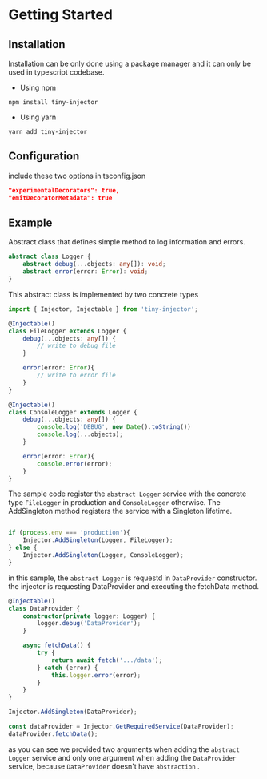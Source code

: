 # Getting Started

## Installation

Installation can be only done using a package manager and it can only be used in typescript codebase.

* Using npm

 `npm install tiny-injector`

* Using yarn

 `yarn add tiny-injector`

## Configuration

include these two options in tsconfig.json

```json
"experimentalDecorators": true,
"emitDecoratorMetadata": true
```

## Example

Abstract class that defines simple method to log information and errors.

```typescript
abstract class Logger {
    abstract debug(...objects: any[]): void;
    abstract error(error: Error): void;
}

```

This abstract class is implemented by two concrete types

```typescript
import { Injector, Injectable } from 'tiny-injector';

@Injectable()
class FileLogger extends Logger {
    debug(...objects: any[]) {
        // write to debug file
    }

    error(error: Error){
        // write to error file
    }
}

@Injectable()
class ConsoleLogger extends Logger {
    debug(...objects: any[]) {
        console.log('DEBUG', new Date().toString())
        console.log(...objects);
    }

    error(error: Error){
        console.error(error);
    }
}

```

The sample code register the `abstract Logger` service with the concrete type `FileLogger` in production and `ConsoleLogger` otherwise. The AddSingleton method registers the service with a Singleton lifetime.

```typescript

if (process.env === 'production'){
    Injector.AddSingleton(Logger, FileLogger);
} else {
    Injector.AddSingleton(Logger, ConsoleLogger);
}

```

in this sample, the `abstract Logger` is requestd in `DataProvider` constructor.
the injector is requesting DataProvider and executing the fetchData method.

```typescript
@Injectable()
class DataProvider {
    constructor(private logger: Logger) {
        logger.debug('DataProvider');
    }

    async fetchData() {
        try {
            return await fetch('.../data');
        } catch (error) {
            this.logger.error(error);
        }
    }
}

Injector.AddSingleton(DataProvider);

const dataProvider = Injector.GetRequiredService(DataProvider);
dataProvider.fetchData();
```

as you can see we provided two arguments when adding the `abstract Logger` service and only one argument when adding the `DataProvider` service, because `DataProvider` doesn't have `abstraction` .
